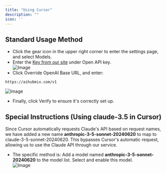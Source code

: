 ```yaml
---
title: "Using Cursor"
description: ""
icon: ''
---
```


## Standard Usage Method
- Click the gear icon in the upper right corner to enter the settings page, and select Models.  
- Enter the [Key from our site](https://aihubmix.com/token) under Open API key.  
![Image](../media/cur1.png)
- Click Override OpenAI Base URL, and enter:  
```
https://aihubmix.com/v1
```  
![Image](../media/cur2.png)
- Finally, click Verify to ensure it's correctly set up.

## Special Instructions (Using claude-3.5 in Cursor)
Since Cursor automatically requests Claude's API based on request names, we have added a new name **anthropic-3-5-sonnet-20240620** to map to claude-3-5-sonnet-20240620. This bypasses Cursor's automatic request, allowing us to use the Claude API through our service.  
- The specific method is: Add a model named **anthropic-3-5-sonnet-20240620** to the model list. Select and enable this model.  
![Image](../media/cur3.png)